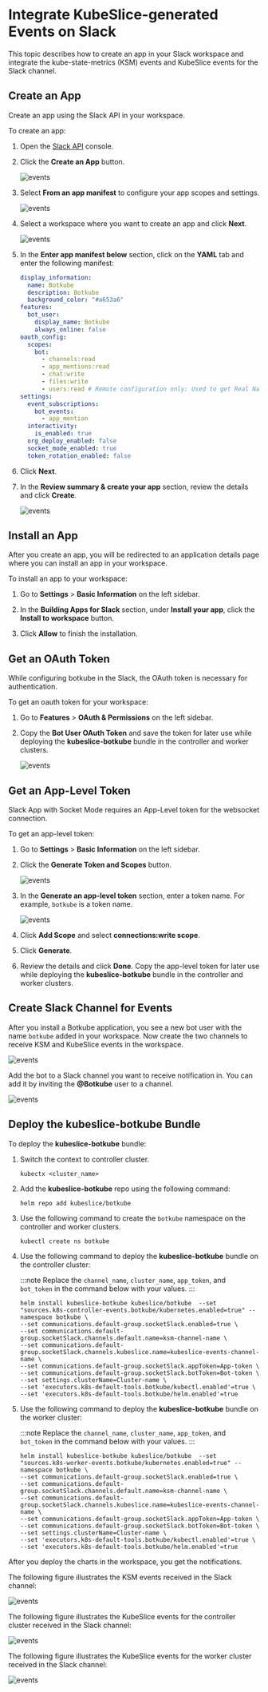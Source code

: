 # Integrate KubeSlice-generated Events on Slack

This topic describes how to create an app in your Slack workspace and integrate the 
kube-state-metrics (KSM) events and KubeSlice events for the Slack channel.


## Create an App

Create an app using the Slack API in your workspace. 

To create an app:

1. Open the [Slack API](https://api.slack.com/apps) console.

2. Click the **Create an App** button.

   ![events](/images/version1.0.0/monitoring-events/kubernetes-events1.png)

3. Select **From an app manifest** to configure your app scopes and settings.
   
   ![events](/images/version1.0.0/monitoring-events/kubernetes-events2.png)

4. Select a workspace where you want to create an app and click **Next**.

   ![events](/images/version1.0.0/monitoring-events/kubernetes-events3.png)

5. In the **Enter app manifest below** section, click on the **YAML** tab and enter the following manifest:

   ```yaml
   display_information:
     name: Botkube
     description: Botkube
     background_color: "#a653a6"
   features:
     bot_user:
       display_name: Botkube
       always_online: false
   oauth_config:
     scopes:
       bot:
         - channels:read
         - app_mentions:read
         - chat:write
         - files:write
         - users:read # Remote configuration only: Used to get Real Name for audit reporting
   settings:
     event_subscriptions:
       bot_events:
         - app_mention
     interactivity:
       is_enabled: true
     org_deploy_enabled: false
     socket_mode_enabled: true
     token_rotation_enabled: false
   ```

6. Click **Next**.

7. In the **Review summary & create your app** section, review the details and click **Create**.

   ![events](/images/version1.0.0/monitoring-events/kubernetes-events4.png)


## Install an App

After you create an app, you will be redirected to an application details page where you can install an app in your workspace.

To install an app to your workspace:

1. Go to **Settings** > **Basic Information** on the left sidebar.

2. In the  **Building Apps for Slack** section, under **Install your app**, click the **Install to workspace** button.

3. Click **Allow** to finish the installation.


## Get an OAuth Token

While configuring botkube in the Slack, the OAuth token is necessary for authentication.

To get an oauth token for your workspace:

1. Go to **Features** > **OAuth & Permissions** on the left sidebar.

2. Copy the **Bot User OAuth Token** and save the token for later use while deploying the **kubeslice-botkube** 
  bundle in the controller and worker clusters.
   
    ![events](/images/version1.0.0/monitoring-events/bot-user-oauth-token.png)


## Get an App-Level Token

Slack App with Socket Mode requires an App-Level token for the websocket connection.

To get an app-level token:

1. Go to **Settings** > **Basic Information** on the left sidebar.

2. Click the **Generate Token and Scopes** button.
   
   ![events](/images/version1.0.0/monitoring-events/app-level-token.png)

3. In the **Generate an app-level token** section, enter a token name. For example, `botkube` is a token name.

   ![events](/images/version1.0.0/monitoring-events/generate-app-level-token.png)

4. Click **Add Scope** and select **connections:write scope**.

5. Click **Generate**.

6. Review the details and click **Done**. Copy the app-level token for later use while deploying the 
   **kubeslice-botkube** bundle in the controller and worker clusters.

## Create Slack Channel for Events
After you install a Botkube application, you see a new bot user with the name `botkube` added in your workspace. 
Now create the two channels to receive KSM and KubeSlice events in the workspace.

![events](/images/version1.0.0/monitoring-events/create-channel1.png)

Add the bot to a Slack channel you want to receive notification in. You can add it by inviting the **@Botkube** user to a channel.

![events](/images/version1.0.0/monitoring-events/add-bot-to-channel.png)

## Deploy the kubeslice-botkube Bundle

To deploy the **kubeslice-botkube** bundle:

1. Switch the context to controller cluster.
   
   ```
   kubectx <cluster_name>
   ```

2. Add the **kubeslice-botkube** repo using the following command:
   
   ```
   helm repo add kubeslice/botkube
   ```

3. Use the following command to create the `botkube` namespace on the controller and worker clusters.
   
   ```
   kubectl create ns botkube
   ```

4. Use the following command to deploy the **kubeslice-botkube** bundle on the controller cluster:
 
   :::note
   Replace the `channel_name`, `cluster_name`, `app_token`, and `bot_token` in the command below with your values.
   ::: 

   ```
   helm install kubeslice-botkube kubeslice/botkube  --set "sources.k8s-controller-events.botkube/kubernetes.enabled=true" --namespace botkube \
   --set communications.default-group.socketSlack.enabled=true \
   --set communications.default-group.socketSlack.channels.default.name=ksm-channel-name \
   --set communications.default-group.socketSlack.channels.kubeslice.name=kubeslice-events-channel-name \
   --set communications.default-group.socketSlack.appToken=App-token \
   --set communications.default-group.socketSlack.botToken=Bot-token \
   --set settings.clusterName=Cluster-name \
   --set 'executors.k8s-default-tools.botkube/kubectl.enabled'=true \
   --set 'executors.k8s-default-tools.botkube/helm.enabled'=true
   ```

5. Use the following command to deploy the **kubeslice-botkube** bundle on the worker cluster:
   
   :::note
   Replace the `channel_name`, `cluster_name`, `app_token`, and `bot_token` in the command below with your values.
   :::

   ```
   helm install kubeslice-botkube kubeslice/botkube  --set "sources.k8s-worker-events.botkube/kubernetes.enabled=true" --namespace botkube \
   --set communications.default-group.socketSlack.enabled=true \
   --set communications.default-group.socketSlack.channels.default.name=ksm-channel-name \
   --set communications.default-group.socketSlack.channels.kubeslice.name=kubeslice-events-channel-name \
   --set communications.default-group.socketSlack.appToken=App-token \
   --set communications.default-group.socketSlack.botToken=Bot-token \
   --set settings.clusterName=Cluster-name \
   --set 'executors.k8s-default-tools.botkube/kubectl.enabled'=true \
   --set 'executors.k8s-default-tools.botkube/helm.enabled'=true
   ```

After you deploy the charts in the workspace, you get the notifications.
   
The following figure illustrates the KSM events received in the Slack channel:

![events](/images/version1.0.0/monitoring-events/ksm-events.png)

The following figure illustrates the KubeSlice events for the controller cluster received in the Slack channel:

![events](/images/version1.0.0/monitoring-events/kubeslice-controller-events.png)

The following figure illustrates the KubeSlice events for the worker cluster received in the Slack channel:

![events](/images/version1.0.0/monitoring-events/kubeslice-worker-events.png)